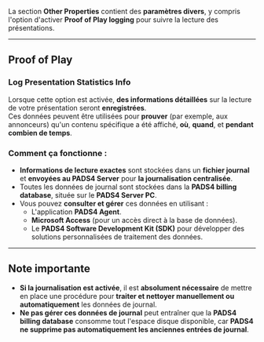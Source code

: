La section **Other Properties** contient des **paramètres divers**, y compris l'option d'activer **Proof of Play logging** pour suivre la lecture des présentations.

***

## **Proof of Play**

### **Log Presentation Statistics Info**

Lorsque cette option est activée, **des informations détaillées** sur la lecture de votre présentation seront **enregistrées**.\
Ces données peuvent être utilisées pour **prouver** (par exemple, aux annonceurs) qu'un contenu spécifique a été affiché, **où**, **quand**, et **pendant combien de temps**.

### **Comment ça fonctionne :**

* **Informations de lecture exactes** sont stockées dans un **fichier journal** et **envoyées au PADS4 Server** pour **la journalisation centralisée**.
* Toutes les données de journal sont stockées dans la **PADS4 billing database**, située sur le **PADS4 Server PC**.
* Vous pouvez **consulter et gérer** ces données en utilisant :
  * L'application **PADS4 Agent**.
  * **Microsoft Access** (pour un accès direct à la base de données).
  * Le **PADS4 Software Development Kit (SDK)** pour développer des solutions personnalisées de traitement des données.

***

## **Note importante**

* **Si la journalisation est activée**, il est **absolument nécessaire** de mettre en place une procédure pour **traiter et nettoyer manuellement ou automatiquement** les données de journal.
* **Ne pas gérer ces données de journal** peut entraîner que la **PADS4 billing database** consomme tout l'espace disque disponible, car **PADS4 ne supprime pas automatiquement les anciennes entrées de journal**.
